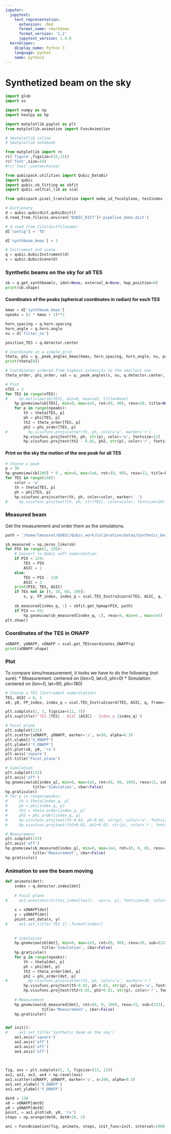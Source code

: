 ```yaml
---
jupyter:
  jupytext:
    text_representation:
      extension: .Rmd
      format_name: rmarkdown
      format_version: '1.2'
      jupytext_version: 1.4.0
  kernelspec:
    display_name: Python 3
    language: python
    name: python3
---
```


# Synthetized beam on the sky

```python
import glob
import os 

import numpy as np
import healpy as hp

import matplotlib.pyplot as plt
from matplotlib.animation import FuncAnimation

# %matplotlib inline
# %matplotlib notebook

from matplotlib import rc
rc('figure',figsize=(15,15))
rc('font',size=14)
#rc('text',usetex=False)

from qubicpack.utilities import Qubic_DataDir
import qubic 
import qubic.sb_fitting as sbfit
import qubic.selfcal_lib as scal

from qubicpack.pixel_translation import make_id_focalplane, tes2index
```

```python
# Dictionary
d = qubic.qubicdict.qubicDict()
d.read_from_file(os.environ['QUBIC_DICT']+'pipeline_demo.dict')

# d.read_from_file(dictfilename)
d['config'] = 'TD'

d['synthbeam_kmax'] = 3

# Instrument and scene
q = qubic.QubicInstrument(d)
s = qubic.QubicScene(d)
```

### Synthetic beams on the sky for all TES

```python
sb = q.get_synthbeam(s, idet=None, external_A=None, hwp_position=0)
print(sb.shape)
```

#### Coordinates of the peaks (spherical coordinates in radian) for each TES

```python
kmax = d['synthbeam_kmax']
npeaks = (2 * kmax + 1)**2

horn_spacing = q.horn.spacing
horn_angle = q.horn.angle
nu = d['filter_nu']

position_TES = q.detector.center

# Coordinate on a simple grid
theta, phi = q._peak_angles_kmax(kmax, horn_spacing, horn_angle, nu, position_TES)
print(theta[0])

# Coordinates ordered from highest intensity to the smallest one
theta_order, phi_order, val = q._peak_angles(s, nu, q.detector.center, q.synthbeam, q.horn, q.primary_beam)

```

```python
# Plot
nTES = 2
for TES in range(nTES):
#     hp.mollview(sb[TES], min=0, max=1e5, title=None)
    hp.gnomview(sb[TES], min=0, max=1e5, rot=(0, 90), reso=30, title=None)
    for p in range(npeaks):
        th = theta[TES, p]
        ph = phi[TES, p]
        th2 = theta_order[TES, p]
        ph2 = phi_order[TES, p]
#         hp.visufunc.projscatter(th, ph, color='w', marker='+')
        hp.visufunc.projtext(th, ph, str(p), color='w', fontsize=12)
        hp.visufunc.projtext(th2 - 0.02, ph2, str(p), color='r', fontsize=12)
```

#### Print on the sky the motion of the one peak for all TES 

```python
# Choose a peak
p = 30
hp.gnomview(sb[200] * 0., min=0, max=1e6, rot=(0, 90), reso=12, title=None)
for TES in range(248):
    color = 'w'
    th = theta[TES, p]
    ph = phi[TES, p]
    hp.visufunc.projscatter(th, ph, color=color, marker='.')
#     hp.visufunc.projtext(th, ph, str(TES), color=color, fontsize=10)

```

### Measured beam

Get the measurement and order them as the simulations.

```python
path = '/home/lmousset/QUBIC/Qubic_work/Calibration/datas/Synthetic_beams/2019-avril/synth_beam_150'

sb_measured = np.zeros_like(sb)
for PIX in range(1, 256):
    # Convert to Qubic soft numerotation
    if PIX < 129:
        TES = PIX
        ASIC = 1
    else:
        TES = PIX - 128
        ASIC = 2
    print(PIX, TES, ASIC)
    if TES not in [4, 36, 68, 100]:
        x, y, FP_index, index_q = scal.TES_Instru2coord(TES, ASIC, q, frame='ONAFP')
    
    sb_measured[index_q, :] = sbfit.get_hpmap(PIX, path)
    if PIX == 93:
        hp.gnomview(sb_measured[index_q, :], reso=9, min=0., max=1e5)
plt.show()
```

### Coordinates of the TES in ONAFP

```python
xONAFP, yONAFP, vONAFP = scal.get_TEScoordinates_ONAFP(q)
print(xONAFP.shape)
```

### Plot

To compare simu/measurement, it looks we have to do the following (not sure):
* Measurement: centered on (lon=0, lat=0, phi=0)
* Simulation: centered on (lon=0, lat=90, phi=180)

```python
# Choose a TES (Instrument numerotation)
TES, ASIC = 6, 1
x0, y0, FP_index, index_q = scal.TES_Instru2coord(TES, ASIC, q, frame='ONAFP')

plt.subplots(1, 3, figsize=(12, 7))
plt.suptitle(f'TES {TES} - ASIC {ASIC} - Index_q {index_q}')

# Focal plane
plt.subplot(131)
plt.scatter(xONAFP, yONAFP, marker='s', s=50, alpha=0.3)
plt.xlabel('X_ONAFP')
plt.ylabel('Y_ONAFP')
plt.plot(x0, y0, 'ro')
plt.axis('square')
plt.title('Focal plane')

# Simulation
plt.subplot(132)
plt.axis('off')
hp.gnomview(sb[index_q], min=0, max=1e5, rot=(0, 90, 180), reso=12, sub=(132), 
            title='Simulation', cbar=False)
hp.graticule()
# for p in range(npeaks):
#     th = theta[index_q, p]
#     ph = phi[index_q, p]
#     th2 = theta_order[index_q, p]
#     ph2 = phi_order[index_q, p]
#     hp.visufunc.projtext(th-0.02, ph-0.02, str(p), color='w', fontsize=10) 
#     hp.visufunc.projtext(th2+0.02, ph2+0.02, str(p), color='r', fontsize=10) 

# Measurement
plt.subplot(133)
plt.axis('off')
hp.gnomview(sb_measured[index_q], min=0, max=1e4, rot=(0, 0, 0), reso=12, sub=(133), 
            title='Measurement', cbar=False)
hp.graticule()
```

### Animation to see the beam moving

```python
def animate(det):
    index = q.detector.index[det]
       
    # Focal plane
#     ax1.annotate(str(tes_index[tes]),  xy=(x, y), fontsize=10, color='r')
    
    x = xONAFP[det]
    y = yONAFP[det]
    point.set_data(x, y)
#     ax1.set_title('TES {}'.format(index))
    
    
    # Simulation
    hp.gnomview(sb[det], min=0, max=1e5, rot=(0, 90), reso=30, sub=(222), 
                title='Simulation', cbar=False)
    hp.graticule()
    for p in range(npeaks):
        th = theta[det, p]
        ph = phi[det, p]
        th2 = theta_order[det, p]
        ph2 = phi_order[det, p]
#         hp.visufunc.projscatter(th, ph, color='w', marker='+')
        hp.visufunc.projtext(th-0.02, ph-0.02, str(p), color='w', fontsize=12) 
        hp.visufunc.projtext(th2+0.02, ph2+0.02, str(p), color='r', fontsize=12) 
    
    # Measurement
    hp.gnomview(sb_measured[det], rot=(0, 0, 180), reso=15, sub=(223), 
                title='Measurement', cbar=False)
    hp.graticule()


def init():
#     ax1.set_title('Synthetic beam on the sky')
    ax1.axis('square')
    ax2.axis('off')
    ax3.axis('off')
    ax4.axis('off')
    
    

fig, axs = plt.subplots(2, 2, figsize=(12, 12))
ax1, ax2, ax3, ax4 = np.ravel(axs)
ax1.scatter(xONAFP, yONAFP, marker='s', s=200, alpha=0.3)
ax1.set_xlabel('X_ONAFP')
ax1.set_ylabel('Y_ONAFP')

det0 = 130
x0 = xONAFP[det0]
y0 = yONAFP[det0]
point, = ax1.plot(x0, y0, 'ro')
steps = np.arange(det0, det0+20, 2)

ani = FuncAnimation(fig, animate, steps, init_func=init, interval=1000, blit=True, repeat=False)


```

```python

```
